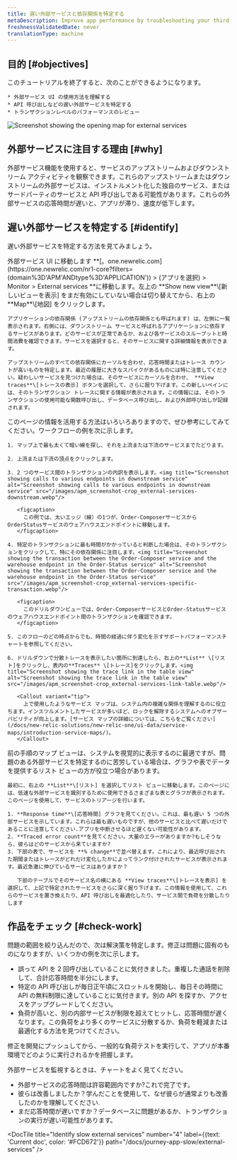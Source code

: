 ```yaml
---
title: 遅い外部サービスと依存関係を特定する
metaDescription: Improve app performance by troubleshooting your third party services with the New Relic external services UI.
freshnessValidatedDate: never
translationType: machine
---
```


## 目的 [#objectives]

<SideBySide>
  <Side>
    このチュートリアルを終了すると、次のことができるようになります。

    * 外部サービス UI の使用方法を理解する
    * API 呼び出しなどの遅い外部サービスを特定する
    * トランザクションレベルのパフォーマンスのレビュー
  </Side>

  <Side>
    <img
      title="Screenshot showing the opening map for external services"
      alt="Screenshot showing the opening map for external services"
      src="/images/apm_screenshot-crop_external-service-intro.webp"
      style={{ maxWidth: '50%' }}
    />
  </Side>
</SideBySide>

## 外部サービスに注目する理由 [#why]

外部サービス機能を使用すると、サービスのアップストリームおよびダウンストリーム アクティビティを観察できます。これらのアップストリームまたはダウンストリームの外部サービスは、インストルメント化した独自のサービス、またはサードパーティのサービスと API 呼び出しである可能性があります。これらの外部サービスの応答時間が遅いと、アプリが滞り、速度が低下します。

## 遅い外部サービスを特定する [#identify]

遅い外部サービスを特定する方法を見てみましょう。

<Steps>
  <Step>
    外部サービス UI に移動します **[。one.newrelic.com](https://one.newrelic.com/nr1-core?filters=(domain%3D'APM'ANDtype%3D'APPLICATION')) > (アプリを選択) > Monitor > External services **に移動します。左上の **Show new view**\[新しいビューを表示] をまだ有効にしていない場合は切り替えてから、右上の **Map**\[地図] をクリックします。

    アプリケーションの依存関係 (アップストリームの依存関係とも呼ばれます) は、左側に一覧表示されます。右側には、ダウンストリーム サービスと呼ばれるアプリケーションに依存するサービスがあります。どのサービスが正常であるか、および各サービスのスループットと時間消費を確認できます。サービスを選択すると、そのサービスに関する詳細情報を表示できます。

    アップストリームのすべての依存関係にカーソルを合わせ、応答時間またはトレース カウントが高いものを特定します。最近の履歴に大きなスパイクがあるものには特に注意してください。疑わしいサービスを見つけた場合は、そのサービスにカーソルを合わせ、 **View traces**\[トレースの表示] ボタンを選択して、さらに掘り下げます。この新しいペインには、そのトランザクション トレースに関する情報が表示されます。この情報には、そのトランザクションの使用可能な関数呼び出し、データベース呼び出し、および外部呼び出しが記録されます。
  </Step>

  <Step>
    このページの情報を活用する方法はいろいろありますので、ぜひ参考にしてみてください。ワークフローの例を次に示します。

    1. マップ上で最も太くて暗い線を探し、それを上流または下流のサービスまでたどります。

    2. 上流または下流の頂点をクリックします。

    3. 2 つのサービス間のトランザクションの内訳を表示します。<img title="Screenshot showing calls to various endpoints in downstream service" alt="Screenshot showing calls to various endpoints in downstream service" src="/images/apm_screenshot-crop_external-services-downstream.webp"/>

       <figcaption>
         この例では、太いエッジ（線）の1つが、Order-ComposerサービスからOrderStatusサービスのウェアハウスエンドポイントに移動します。
       </figcaption>

    4. 特定のトランザクションに最も時間がかかっていると判断した場合は、そのトランザクションをクリックして、特にその依存関係に注目します。<img title="Screenshot showing the transaction between the Order-Composer service and the warehouse endpoint in the Order-Status service" alt="Screenshot showing the transaction between the Order-Composer service and the warehouse endpoint in the Order-Status service" src="/images/apm_screenshot-crop_external-services-specific-transaction.webp"/>

       <figcaption>
         このドリルダウンビューでは、Order-ComposerサービスとOrder-Statusサービスのウェアハウスエンドポイント間のトランザクションを確認できます。
       </figcaption>

    5. このフローのどの時点からでも、時間の経過に伴う変化を示すサポートパフォーマンスチャートを参照してください。

    6. ドリルダウンで分散トレースを表示したい箇所に到達したら、右上の**List** \[リスト]をクリックし、表内の**Traces** \[トレース]をクリックします。<img title="Screenshot showing the trace link in the table view" alt="Screenshot showing the trace link in the table view" src="/images/apm_screenshot-crop_external-services-link-table.webp"/>

       <Callout variant="tip">
         上で使用したようなサービス マップは、システム内の複雑な関係を理解するのに役立ちます。インスツルメントしたサービスが多いほど、ロックを解除するシステムへのオブザーバビリティが向上します。[サービス マップの詳細については、こちらをご覧ください](/docs/new-relic-solutions/new-relic-one/ui-data/service-maps/introduction-service-maps/)。
       </Callout>
  </Step>

  <Step>
    前の手順のマップ ビューは、システムを視覚的に表示するのに最適ですが、問題のある外部サービスを特定するのに苦労している場合は、グラフや表でデータを提供するリスト ビューの方が役立つ場合があります。

    最初に、右上の **List**\[リスト] を選択してリスト ビューに移動します。このページには、低速な外部サービスを識別するために使用できるさまざまな表とグラフが表示されます。このページを使用して、サービスのトリアージを行います。

    1. **Response time**\[応答時間] グラフを見てください。これは、最も遅い 5 つの外部サービスを示しています。これらは最も遅いものですが、他のサービスと比べて遅いだけであることに注意してください.アプリを中断させるほど遅くない可能性があります。
    2. **Traced error count**を見てください。大量のエラーがありますか?もしそうなら、彼らはどのサービスから来ていますか?
    3. 下部の表で、サービスを **% change**で並べ替えます。これにより、最近呼び出された期間またはトレースがどれだけ変化したかによってランク付けされたサービスが表示されます。最近急激に伸びているサービスはありますか？

       下部のテーブルでそのサービス名の横にある **View traces**\[トレースを表示] を選択して、上記で特定されたサービスをさらに深く掘り下げます。この情報を使用して、これらのサービスを置き換えたり、API 呼び出しを最適化したり、サービス間で負荷を分散したりします
  </Step>
</Steps>

## 作品をチェック [#check-work]

問題の範囲を絞り込んだので、次は解決策を特定します。修正は問題に固有のものになりますが、いくつかの例を次に示します。

* 誤って API を 2 回呼び出していることに気付きました。重複した通話を削除して、合計応答時間を半分にします。
* 特定の API 呼び出しが毎日正午頃にスロットルを開始し、毎日その時間に API の無料制限に達していることに気付きます。別の API を探すか、アクセスをアップグレードしてください。
* 負荷が高いと、別の内部サービスが制限を超えてヒットし、応答時間が遅くなります。この負荷をより多くのサービスに分散するか、負荷を軽減または最適化する方法を見つけてください。

修正を開発にプッシュしてから、一般的な負荷テストを実行して、アプリが本番環境でどのように実行されるかを把握します。

外部サービスを監視するときは、チャートをよく見てください。

* 外部サービスの応答時間は許容範囲内ですか?これで完了です。
* 彼らは改善しましたか？学んだことを使用して、なぜ彼らが通常よりも改善したのかを理解してください.
* まだ応答時間が遅いですか？データベースに問題があるか、トランザクションの実行が遅い可能性があります。

<DocTiles numbered>
  <DocTile
    title="Prepare to triage your application"
    path="/docs/journey-app-slow/root-causes"
  />

  <DocTile
    title="Identify problematic transactions"
    path="/docs/journey-app-slow/problematic-transactions"
  />
</DocTiles>

<DocTiles>
  <DocTile
    title="Identify slow database queries"
    number="3"
    path="/docs/journey-app-slow/slow-database-queries"
  />

  <DocTile
    title="Identify slow external services"
    number="4"
    label={{text: 'Current doc', color: '#FCD672'}}
    path="/docs/journey-app-slow/external-services"
  />

  <DocTile
    title="Create performance benchmarks"
    number="5"
    path="/docs/journey-app-slow/create-benchmarks/"
  />
</DocTiles>
